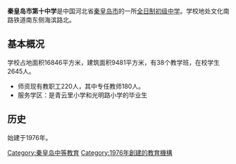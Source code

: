 {{multiple issues|

{{orphan|time=2014-03-30T12:02:36+00:00}}
{{unreferenced|time=2014-03-30T12:02:36+00:00}}
}}
'''秦皇岛市第十中学'''是中国河北省[[秦皇岛市|秦皇岛市]]的一所[[全日制學校|全日制初级中学]]。学校地处文化南路铁道南东侧海滨路北。
==基本概况==
学校占地面积16846平方米，建筑面积9481平方米，有38个教学班，在校学生2645人。
*师资现有教职工220人，其中专任教师180人。
*服务学区：是青云里小学和光明路小学的毕业生
==历史==
始建于1976年。

[[Category:秦皇岛中等教育|Category:秦皇岛中等教育]]
[[Category:1976年創建的教育機構|Category:1976年創建的教育機構]]
